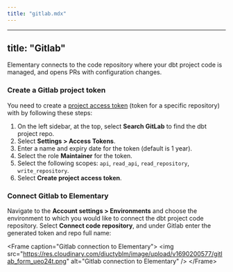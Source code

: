 ```yaml
---
title: "gitlab.mdx"
---
```


---
title: "Gitlab"
---

Elementary connects to the code repository where your dbt project code is managed, and opens PRs with configuration changes.

### Create a Gitlab project token

You need to create a [project access token](https://docs.gitlab.com/ee/user/project/settings/project_access_tokens.html) (token for a specific repository) with by following these steps:

1. On the left sidebar, at the top, select **Search GitLab** to find the dbt project repo.
2. Select **Settings &gt; Access Tokens**.
3. Enter a name and expiry date for the token (default is 1 year).
4. Select the role **Maintainer** for the token.
5. Select the following scopes: `api`, `read_api`, `read_repository`, `write_repository`.
6. Select **Create project access token**.

### Connect Gitlab to Elementary

Navigate to the **Account settings &gt; Environments** and choose the environment to which you would like to connect the dbt project code repository.
Select **Connect code repository**, and under Gitlab enter the generated token and repo full name:

&lt;Frame caption="Gitlab connection to Elementary"&gt;
  &lt;img
    src="https://res.cloudinary.com/diuctyblm/image/upload/v1690200577/gitlab_form_ueo24t.png"
    alt="Gitlab connection to Elementary"
  /&gt;
&lt;/Frame&gt;
